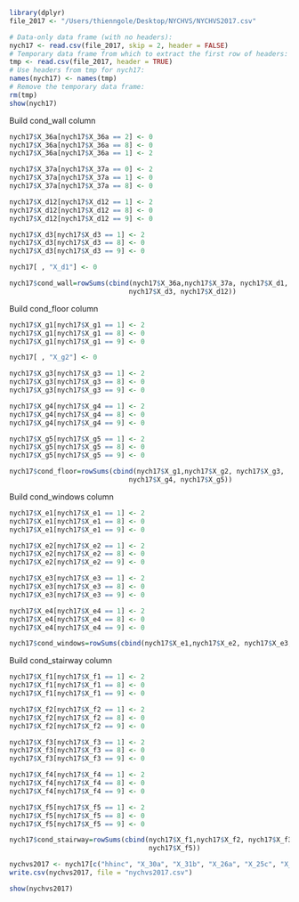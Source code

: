 
```r
library(dplyr)
file_2017 <- "/Users/thienngole/Desktop/NYCHVS/NYCHVS2017.csv"

# Data-only data frame (with no headers):
nych17 <- read.csv(file_2017, skip = 2, header = FALSE)
# Temporary data frame from which to extract the first row of headers: 
tmp <- read.csv(file_2017, header = TRUE)
# Use headers from tmp for nych17:
names(nych17) <- names(tmp)
# Remove the temporary data frame:
rm(tmp)
show(nych17)
```

Build cond_wall column
```r
nych17$X_36a[nych17$X_36a == 2] <- 0
nych17$X_36a[nych17$X_36a == 8] <- 0
nych17$X_36a[nych17$X_36a == 1] <- 2

nych17$X_37a[nych17$X_37a == 0] <- 2
nych17$X_37a[nych17$X_37a == 1] <- 0
nych17$X_37a[nych17$X_37a == 8] <- 0

nych17$X_d12[nych17$X_d12 == 1] <- 2
nych17$X_d12[nych17$X_d12 == 8] <- 0
nych17$X_d12[nych17$X_d12 == 9] <- 0

nych17$X_d3[nych17$X_d3 == 1] <- 2
nych17$X_d3[nych17$X_d3 == 8] <- 0
nych17$X_d3[nych17$X_d3 == 9] <- 0

nych17[ , "X_d1"] <- 0

nych17$cond_wall=rowSums(cbind(nych17$X_36a,nych17$X_37a, nych17$X_d1,
                              nych17$X_d3, nych17$X_d12))

```

Build cond_floor column
```r
nych17$X_g1[nych17$X_g1 == 1] <- 2
nych17$X_g1[nych17$X_g1 == 8] <- 0
nych17$X_g1[nych17$X_g1 == 9] <- 0

nych17[ , "X_g2"] <- 0

nych17$X_g3[nych17$X_g3 == 1] <- 2
nych17$X_g3[nych17$X_g3 == 8] <- 0
nych17$X_g3[nych17$X_g3 == 9] <- 0

nych17$X_g4[nych17$X_g4 == 1] <- 2
nych17$X_g4[nych17$X_g4 == 8] <- 0
nych17$X_g4[nych17$X_g4 == 9] <- 0

nych17$X_g5[nych17$X_g5 == 1] <- 2
nych17$X_g5[nych17$X_g5 == 8] <- 0
nych17$X_g5[nych17$X_g5 == 9] <- 0

nych17$cond_floor=rowSums(cbind(nych17$X_g1,nych17$X_g2, nych17$X_g3,
                              nych17$X_g4, nych17$X_g5))

```

Build cond_windows column
```r
nych17$X_e1[nych17$X_e1 == 1] <- 2
nych17$X_e1[nych17$X_e1 == 8] <- 0
nych17$X_e1[nych17$X_e1 == 9] <- 0

nych17$X_e2[nych17$X_e2 == 1] <- 2
nych17$X_e2[nych17$X_e2 == 8] <- 0
nych17$X_e2[nych17$X_e2 == 9] <- 0

nych17$X_e3[nych17$X_e3 == 1] <- 2
nych17$X_e3[nych17$X_e3 == 8] <- 0
nych17$X_e3[nych17$X_e3 == 9] <- 0

nych17$X_e4[nych17$X_e4 == 1] <- 2
nych17$X_e4[nych17$X_e4 == 8] <- 0
nych17$X_e4[nych17$X_e4 == 9] <- 0

nych17$cond_windows=rowSums(cbind(nych17$X_e1,nych17$X_e2, nych17$X_e3, nych17$X_e4))

```

Build cond_stairway column
```r
nych17$X_f1[nych17$X_f1 == 1] <- 2
nych17$X_f1[nych17$X_f1 == 8] <- 0
nych17$X_f1[nych17$X_f1 == 9] <- 0

nych17$X_f2[nych17$X_f2 == 1] <- 2
nych17$X_f2[nych17$X_f2 == 8] <- 0
nych17$X_f2[nych17$X_f2 == 9] <- 0

nych17$X_f3[nych17$X_f3 == 1] <- 2
nych17$X_f3[nych17$X_f3 == 8] <- 0
nych17$X_f3[nych17$X_f3 == 9] <- 0

nych17$X_f4[nych17$X_f4 == 1] <- 2
nych17$X_f4[nych17$X_f4 == 8] <- 0
nych17$X_f4[nych17$X_f4 == 9] <- 0

nych17$X_f5[nych17$X_f5 == 1] <- 2
nych17$X_f5[nych17$X_f5 == 8] <- 0
nych17$X_f5[nych17$X_f5 == 9] <- 0

nych17$cond_stairway=rowSums(cbind(nych17$X_f1,nych17$X_f2, nych17$X_f3, nych17$X_f4, 
                                   nych17$X_f5))

```

```r
nychvs2017 <- nych17[c("hhinc", "X_30a", "X_31b", "X_26a", "X_25c", "X_32b", "X_24a", "cond_wall", "cond_floor", "cond_windows", "cond_stairway", "X_35a", "X_38a")]
write.csv(nychvs2017, file = "nychvs2017.csv")
```

```r
show(nychvs2017)

```







